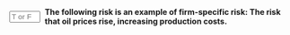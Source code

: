 ::: {.question-block}

<form onsubmit="event.preventDefault(); checkAnswerBox('module2_tf_q17','F')" style="display: flex; align-items: center; gap: 8px;">
<input type="text" id="module2_tf_q17" name="module2_tf_q17" maxlength="1" placeholder="T or F"
         style="width: 55px;" data-correct-answer="F" /> <label for="module2_tf_q17"><strong>The following risk is an example of firm-specific risk: The risk that oil prices rise, increasing production costs.</strong></label>
</form>

<div id="feedback-module2_tf_q17" class="feedback" data-status="" style="display:none;">
The sentence is FALSE. A rise in oil prices is a macroeconomic factor that affects many companies across the market, making it a systematic risk, not a firm-specific one.
</div>
:::